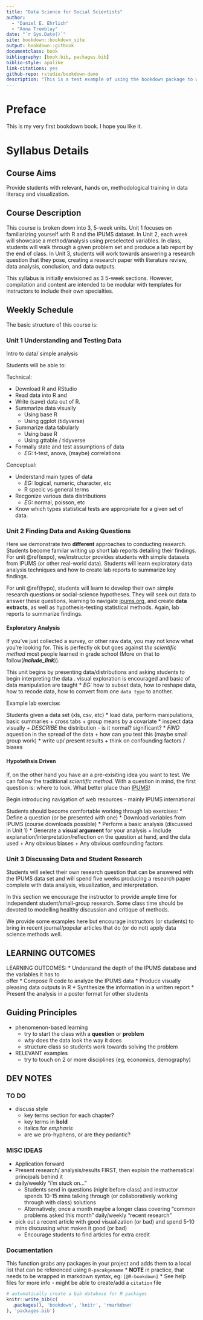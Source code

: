 ```yaml
--- 
title: "Data Science for Social Scientists"
author: 
  - "Daniel E. Ehrlich"
  - "Anna Tremblay"
date: "`r Sys.Date()`"
site: bookdown::bookdown_site
output: bookdown::gitbook
documentclass: book
bibliography: [book.bib, packages.bib]
biblio-style: apalike
link-citations: yes
github-repo: rstudio/bookdown-demo
description: "This is a test example of using the bookdown package to write an open source book. The output format for this example is bookdown::gitbook."
---
```


# Preface {-}

This is my very first bookdown book. I hope you like it.

# Syllabus Details {-}


## Course Aims {-}

Provide students with relevant, hands on, methodological training in data literacy and visualization. 



## Course Description {-}

This course is broken down into 3, 5-week units. Unit 1 focuses on familiarizing yourself with R and the IPUMS dataset. In Unit 2, each week will showcase a method/analysis using preselected variables. In class, students will walk through a given problem set and produce a lab report by the end of class. In Unit 3, students will work towards answering a research question that they pose, creating a research paper with literature review, data analysis, conclusion, and data outputs.


This syllabus is initially envisioned as 3 5-week sections. However, compilation and content are intended to be modular with templates for instructors to include their own specialties.

## Weekly Schedule

The basic structure of this course is:

### Unit 1 Understanding and Testing Data

Intro to data/ simple analysis

Students will be able to:

Technical:

* Download R and RStudio
* Read data into R and
* Write (save) data out of R.
* Summarize data visually
  + Using base R
  + Using ggplot (tidyverse)
* Summarize data tabularly
  + Using base R
  + Using gttable / tidyverse
* Formally state and test assumptions of data
  + *EG:* t-test, anova, (maybe) correlations

Conceptual:

* Understand main types of data
  + *EG:* logical, numeric, character, etc
  + R specic vs general terms
* Recgonize various data distributions
  + *EG:* normal, poisson, etc
* Know which types statistical tests are appropriate for a given set of data.


### Unit 2 Finding Data and Asking Questions

Here we demonstrate two **different** approaches to conducting research. Students become familar writing up short lab reports detailing their findings. For unit \@ref(expo), we/instructor provides students with simple datasets from IPUMS (or other real-world data). Students will learn exploratory data analysis techniques and how to create lab reports to summarize key findings. 

For unit \@ref(hypo), students will learn to develop their own simple research questions or social-science hypotheses. They will seek out data to answer these questions, learning to navigate [ipums.org](https://ipums.org), and create **data extracts**, as well as hypothesis-testing statistical methods. Again, lab reports to summarize findings. 

#### Exploratory Analysis {#expo}

If you've just collected a survey, or other raw data, you may not know what you're looking for. This is perfectly ok but goes against *the scientific method* most people learned in grade school (More on that to follow(**_include_link_**)).

This unit begins by presenting data/distributions and asking students to begin interpreting the data . visual exploration is encouraged and basic of data manipulation are taught
  * *EG:* how to subset data, how to reshape data, how to recode data, how to convert from one `data type` to another.
  
Example lab exercise:

Students given a data set (xls, csv, etc)
  * load data, perform manipulations, basic summaries
    + cross tabs
    + group means by a covariate
  * inspect data visually
    + *DESCRIBE* the distribution - is it normal? significant?
  * *FIND* aquestion in the spread of the data
    + how can you test this (maybe small group work)
  * write up/ present results
    + think on confounding factors / biases
    
    
  
#### Hypotethsis Driven {#hypo}

If, on the other hand you have an a pre-exisiting idea you want to test. We can follow the traditional *scientific method*. With a question in mind, the first question is: where to look. What better place than [IPUMS](https://ipums.org)!

Begin introducing navigation of web resources - mainly IPUMS international

Students should become comfortable working through lab exercises:
  * Define a question (or be presented with one)
  * Download variables from IPUMS (course downloads possible)
  * Perform a basic analysis (discussed in Unit 1)
  * Generate a **visual argument** for your analysis
    + Include explanation/interpretation/reflection on the question at hand, and the data used
    + Any obvious biases
    + Any obvious confounding factors




### Unit 3 Discussing Data and Student Research {-}

Students will select their own research question that can be answered with the IPUMS data set and will spend five weeks producing a research paper complete with data analysis, visualization, and interpretation.


In this section we encourage the instructor to provide ample time for independent student/small-group research. Some class time should be devoted to modelling healthy discussion and critique of methods.

We provide some examples here but encourage instructors (or students) to bring in recent journal/popular articles that do (or do not) apply data science methods well.

## LEARNING OUTCOMES {-}

LEARNING OUTCOMES: 
  * Understand the depth of the IPUMS database and the variables it has to  
offer
  * Compose R code to analyze the IPUMS data
  * Produce visually pleasing data outputs in R
  * Synthesize the information in a written report
  * Present the analysis in a poster format for other students



## Guiding Principles {-}

* phenomenon-based learning
  + try to start the class with a **question** or **problem**
  + *why* does the data look the way it does
  + structure class so students work towards solving the problem

* RELEVANT examples
  + try to touch on 2 or more disciplines (eg, economics, demography)

###

## DEV NOTES {-}

### TO DO {-}

* discuss style
  + key terms section for each chapter?
  + key terms in **bold**
  + italics for *emphasis*
  + are we pro-hyphens, or are they pedantic?


### MISC IDEAS 

* Application forward
* Present research/ analysis/results FIRST, then explain the mathematical principals behind it
* daily/weekly “i’m stuck on…” 
  + Students send in questions (night before class) and instructor spends 10-15 mins talking through (or collaboratively working through with class) solutions
  + Alternatively, once a month maybe a longer class covering “common problems asked this month”
daily/weekly “recent research”
* pick out a recent article with good visualization (or bad) and spend 5-10 mins discussing what makes it good (or bad)
  + Encourage students to find articles for extra credit


### Documentation {-}

This function grabs any packages in your project and adds them to a local list that can be referenced using `R-pacakgename`
  * **NOTE** in practice, that needs to be wrapped in markdown syntax, eg:
    `[@R-bookdown]`
  * See help files for more info - might be able to create/add a `citation` file
    
```r
# automatically create a bib database for R packages
knitr::write_bib(c(
  .packages(), 'bookdown', 'knitr', 'rmarkdown'
), 'packages.bib')
```


